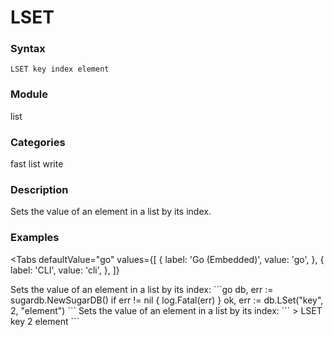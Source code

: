 
# LSET

### Syntax
```
LSET key index element
```

### Module
<span className="acl-category">list</span>

### Categories 
<span className="acl-category">fast</span>
<span className="acl-category">list</span>
<span className="acl-category">write</span>

### Description 
Sets the value of an element in a list by its index.

### Examples

<Tabs
  defaultValue="go"
  values={[
    { label: 'Go (Embedded)', value: 'go', },
    { label: 'CLI', value: 'cli', },
  ]}
>
  <TabItem value="go">
    Sets the value of an element in a list by its index:
    ```go
    db, err := sugardb.NewSugarDB()
    if err != nil {
      log.Fatal(err)
    }
    ok, err := db.LSet("key", 2, "element")
    ```
  </TabItem>
  <TabItem value="cli">
    Sets the value of an element in a list by its index:
    ```
    > LSET key 2 element
    ```
  </TabItem>
</Tabs>
